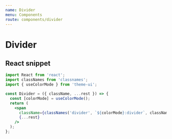 ```yaml
---
name: Divider
menu: Components
route: components/divider
---
```


# Divider


## React snippet

```jsx
import React from 'react';
import classNames from 'classnames';
import { useColorMode } from 'theme-ui';

const Divider = ({ className, ...rest }) => {
  const [colorMode] = useColorMode();
  return (
    <span
      className={classNames('divider', `${colorMode}:divider`, className)}
      {...rest}
    />
  );
};
```

<Playground>
  <Divider />
</Playground>
